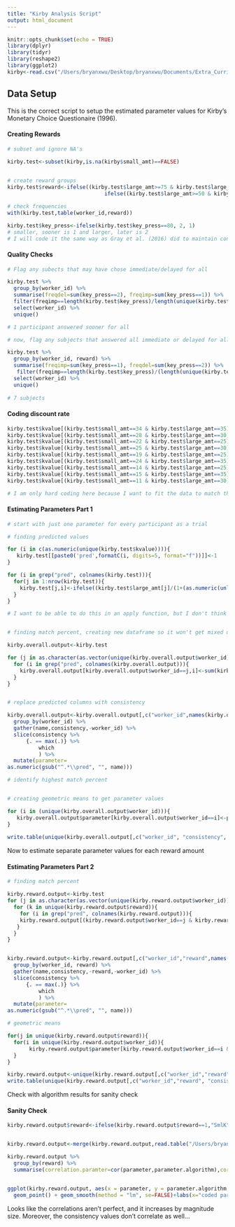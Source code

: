 ```yaml
---
title: "Kirby Analysis Script"
output: html_document
---
```


```r
knitr::opts_chunk$set(echo = TRUE)
library(dplyr)
library(tidyr)
library(reshape2)
library(ggplot2)
kirby<-read.csv("/Users/bryanxwu/Desktop/bryanxwu/Documents/Extra_Curricular/Research/Poldrack Lab/Practice/R-Practice-/Kirby/kirby.csv")
```


## Data Setup

This is the correct script to setup the estimated parameter values for Kirby's Monetary Choice Questionaire (1996).  


#### Creating Rewards
```r

# subset and ignore NA's

kirby.test<-subset(kirby,is.na(kirby$small_amt)==FALSE)
  

# create reward groups
kirby.test$reward<-ifelse((kirby.test$large_amt>=75 & kirby.test$large_amt<=85),3,
                               ifelse((kirby.test$large_amt>=50 & kirby.test$large_amt<=60),2,1))

# check frequencies 
with(kirby.test,table(worker_id,reward))

kirby.test$key_press<-ifelse(kirby.test$key_press==80, 2, 1)
# smaller, sooner is 1 and larger, later is 2
# I will code it the same way as Gray et al. (2016) did to maintain consistency
``` 

#### Quality Checks
```r


# Flag any subects that may have chose immediate/delayed for all

kirby.test %>%
  group_by(worker_id) %>%
  summarise(freqdel=sum(key_press==2), freqimp=sum(key_press==1)) %>%
  filter(freqimp==length(kirby.test$key_press)/length(unique(kirby.test$worker_id))|freqdel==length(kirby.test$key_press)/length(unique(kirby.test$worker_id))) %>%
  select(worker_id) %>%
  unique()

# 1 participant answered sooner for all 

# now, flag any subjects that answered all immediate or delayed for all trials in at least one of the reward sizes 

kirby.test %>%
  group_by(worker_id, reward) %>%
  summarise(freqimp=sum(key_press==1), freqdel=sum(key_press==2)) %>%
   filter(freqimp==length(kirby.test$key_press)/(length(unique(kirby.test$worker_id))*length(unique(kirby.test$reward)))|freqdel==length(kirby.test$key_press)/(length(unique(kirby.test$worker_id))*length(unique(kirby.test$reward)))) %>%
  select(worker_id) %>%
  unique()
  
# 7 subjects
```

#### Coding discount rate 
```r
kirby.test$kvalue[(kirby.test$small_amt==34 & kirby.test$large_amt==35)|(kirby.test$small_amt==54 & kirby.test$large_amt==55)|(kirby.test$small_amt==78&kirby.test$large_amt==80)]<-0.00016
kirby.test$kvalue[(kirby.test$small_amt==28 & kirby.test$large_amt==30)|(kirby.test$small_amt==47 & kirby.test$large_amt==50)|(kirby.test$small_amt==80 & kirby.test$large_amt==85)]<-0.00040
kirby.test$kvalue[(kirby.test$small_amt==22 & kirby.test$large_amt==25)|(kirby.test$small_amt==54 & kirby.test$large_amt==60)|(kirby.test$small_amt==67 &kirby.test$large_amt==75)]<-0.0010
kirby.test$kvalue[(kirby.test$small_amt==25 & kirby.test$large_amt==30)|(kirby.test$small_amt==49 & kirby.test$large_amt==60)|(kirby.test$small_amt==69&kirby.test$large_amt==85)]<-0.0025
kirby.test$kvalue[(kirby.test$small_amt==19 & kirby.test$large_amt==25)|(kirby.test$small_amt==40& kirby.test$large_amt==55)|(kirby.test$small_amt==55&kirby.test$large_amt==75)]<-0.0060
kirby.test$kvalue[(kirby.test$small_amt==24 & kirby.test$large_amt==35)|(kirby.test$small_amt==34 & kirby.test$large_amt==50)|(kirby.test$small_amt==54&kirby.test$large_amt==80)]<-0.016
kirby.test$kvalue[(kirby.test$small_amt==14 & kirby.test$large_amt==25)|(kirby.test$small_amt==27 & kirby.test$large_amt==50)|(kirby.test$small_amt==41&kirby.test$large_amt==75)]<-0.041
kirby.test$kvalue[(kirby.test$small_amt==15 & kirby.test$large_amt==35)|(kirby.test$small_amt==25 & kirby.test$large_amt==60)|(kirby.test$small_amt==33&kirby.test$large_amt==80)]<-0.10
kirby.test$kvalue[(kirby.test$small_amt==11 & kirby.test$large_amt==30)|(kirby.test$small_amt==20 & kirby.test$large_amt==55)|(kirby.test$small_amt==31&kirby.test$large_amt==85)]<-0.25

# I am only hard coding here because I want to fit the data to match the kirby 2009 paper. In the future, I will make sure to use the hyperbolic function and round 

```

#### Estimating Parameters Part 1
```r
# start with just one parameter for every participant as a trial 

# finding predicted values 

for (i in c(as.numeric(unique(kirby.test$kvalue)))){
   kirby.test[[paste0('pred',formatC(i, digits=5, format="f"))]]<-1
}

for (i in grep("pred", colnames(kirby.test))){
  for(j in 1:nrow(kirby.test)){
    kirby.test[j,i]<-ifelse((kirby.test$large_amt[j]/(1+(as.numeric(unlist(strsplit(colnames(kirby.test[i]), split="pred",fixed=TRUE))[2])*kirby.test$later_del[j])))>kirby.test$small_amt[j],2,1)
  }
}

# I want to be able to do this in an apply function, but I don't think this is possible since we're looping through different column lengths and row lengths


# finding match percent, creating new dataframe so it won't get mixed up with the reward calculations

kirby.overall.output<-kirby.test

for (j in as.character(as.vector(unique(kirby.overall.output$worker_id)))){
  for (i in grep("pred", colnames(kirby.overall.output))){
    kirby.overall.output[kirby.overall.output$worker_id==j,i]<-sum(kirby.overall.output[kirby.overall.output$worker_id==j,i]==kirby.overall.output$key_press[kirby.overall.output$worker_id==j])/length(kirby.overall.output[kirby.overall.output$worker_id==j,i])
  }
}


# replace predicted columns with consistency

kirby.overall.output<-kirby.overall.output[,c("worker_id",names(kirby.overall.output[grep("pred",colnames(kirby.overall.output))]))] %>% 
  group_by(worker_id) %>%
  gather(name,consistency,-worker_id) %>%
  slice(consistency %>%
      {. == max(.)} %>%
          which
          ) %>%
  mutate(parameter=
as.numeric(gsub("^.*\\pred", "", name)))

# identify highest match percent  


# creating geometric means to get parameter values 

for (i in (unique(kirby.overall.output$worker_id))){
   kirby.overall.output$parameter[kirby.overall.output$worker_id==i]<-prod(kirby.overall.output$parameter[kirby.overall.output$worker_id==i])^(1/length(kirby.overall.output$parameter[kirby.overall.output$worker_id==i]))
} 
  
write.table(unique(kirby.overall.output[,c("worker_id", "consistency", "parameter")]), file="/Users/bryanxwu/Desktop/bryanxwu/Documents/Extra_Curricular/Research/Poldrack Lab/Practice/R-Practice-/Kirby/Overall_Parameters", row.names=FALSE)


```

Now to estimate separate parameter values for each reward amount 

#### Estimating Parameters Part 2
``` r

# finding match percent 

kirby.reward.output<-kirby.test 
for (j in as.character(as.vector(unique(kirby.reward.output$worker_id)))){
  for (k in unique(kirby.reward.output$reward)){
    for (i in grep("pred", colnames(kirby.reward.output))){
    kirby.reward.output[(kirby.reward.output$worker_id==j & kirby.reward.output$reward==k),i]<-sum(kirby.reward.output[(kirby.reward.output$worker_id==j & kirby.reward.output$reward==k),i]==kirby.reward.output$key_press[(kirby.reward.output$worker_id==j & kirby.reward.output$reward==k)])/length(kirby.reward.output[(kirby.reward.output$worker_id==j & kirby.reward.output$reward==k),i])
   }
  }
}


kirby.reward.output<-kirby.reward.output[,c("worker_id","reward",names(kirby.reward.output[grep("pred",colnames(kirby.reward.output))]))] %>% 
  group_by(worker_id, reward) %>%
  gather(name,consistency,-reward,-worker_id) %>%
  slice(consistency %>%
      {. == max(.)} %>%
          which
          ) %>%
  mutate(parameter=
as.numeric(gsub("^.*\\pred", "", name)))

# geometric means

for(j in unique(kirby.reward.output$reward)){
  for(i in unique(kirby.reward.output$worker_id)){
       kirby.reward.output$parameter[kirby.reward.output$worker_id==i & kirby.reward.output$reward==j]<-prod(kirby.reward.output$parameter[kirby.reward.output$worker_id==i & kirby.reward.output$reward==j])^(1/length(kirby.reward.output$parameter[kirby.reward.output$worker_id==i & kirby.reward.output$reward==j]))
  }
}

kirby.reward.output<-unique(kirby.reward.output[,c("worker_id","reward", "consistency","parameter")])
write.table(unique(kirby.reward.output[,c("worker_id","reward", "consistency","parameter")]), file="/Users/bryanxwu/Desktop/bryanxwu/Documents/Extra_Curricular/Research/Poldrack Lab/Practice/R-Practice-/Kirby/Reward_Parameters", row.names=FALSE)


```

Check with algorithm results for sanity check

#### Sanity Check 
``` r
kirby.reward.output$reward<-ifelse(kirby.reward.output$reward==1,"SmlK", ifelse(kirby.reward.output$reward==2,"MedK","LrgK"))


kirby.reward.output<-merge(kirby.reward.output,read.table("/Users/bryanxwu/Desktop/bryanxwu/Documents/Extra_Curricular/Research/Poldrack Lab/Practice/R-Practice-/Kirby/MCQ_Syntax/MCQindices.txt", header=TRUE),by=c("worker_id","reward"))

kirby.reward.output %>%
  group_by(reward) %>%
  summarise(correlation.paramter=cor(parameter,parameter.algorithm),correlation.consistency=cor(consistency,consistency.algorithm))


ggplot(kirby.reward.output, aes(x = parameter, y = parameter.algorithm,color = reward)) + 
  geom_point() + geom_smooth(method = "lm", se=FALSE)+labs(x="coded parameter", y="algorithm parameter")


```
Looks like the correlations aren't perfect, and it increases by magnitude size. Moreover, the consistency values don't correlate as well...